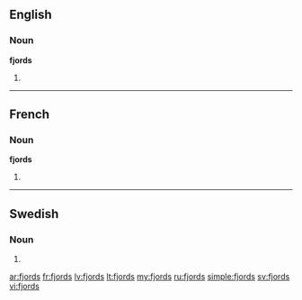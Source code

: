 ==English==

===Noun===
'''fjords'''

# {{plural of|[[fjord]]}}

----

==French==

===Noun===
'''fjords''' {{m}}

# {{plural of|[[fjord]]|lang=fr}}

----

==Swedish==

===Noun===
{{infl|sv|noun form}}

# {{sv-noun-form-indef-gen|fjord}}

[[ar:fjords]]
[[fr:fjords]]
[[lv:fjords]]
[[lt:fjords]]
[[my:fjords]]
[[ru:fjords]]
[[simple:fjords]]
[[sv:fjords]]
[[vi:fjords]]